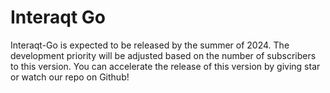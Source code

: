 # Interaqt Go
<div className={"font-mono "}>
  Interaqt-Go is expected to be released by the <span className="font-bold">summer of 2024.</span>
  The development priority will be adjusted based on the number of subscribers to this version.
  You can accelerate the release of this version by giving star or watch our repo on Github!
</div>


